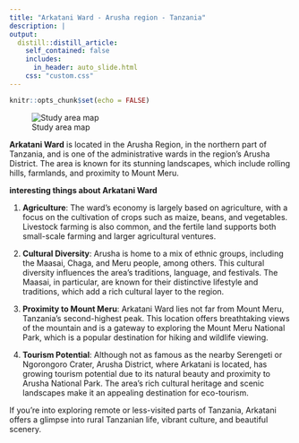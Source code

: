 ```yaml
---
title: "Arkatani Ward - Arusha region - Tanzania"
description: |
output: 
  distill::distill_article:
    self_contained: false
    includes:
      in_header: auto_slide.html
    css: "custom.css"
---
```


```r
knitr::opts_chunk$set(echo = FALSE)
```

![Study area map](Arkatani loaction map.jpg)

**Arkatani Ward** is located in the Arusha Region, in the northern part of Tanzania, and is one of the administrative wards in the region's Arusha District. The area is known for its stunning landscapes, which include rolling hills, farmlands, and proximity to Mount Meru.

**interesting things about Arkatani Ward**

1.  **Agriculture**: The ward's economy is largely based on agriculture, with a focus on the cultivation of crops such as maize, beans, and vegetables. Livestock farming is also common, and the fertile land supports both small-scale farming and larger agricultural ventures.

2.  **Cultural Diversity**: Arusha is home to a mix of ethnic groups, including the Maasai, Chaga, and Meru people, among others. This cultural diversity influences the area's traditions, language, and festivals. The Maasai, in particular, are known for their distinctive lifestyle and traditions, which add a rich cultural layer to the region.

3.  **Proximity to Mount Meru**: Arkatani Ward lies not far from Mount Meru, Tanzania's second-highest peak. This location offers breathtaking views of the mountain and is a gateway to exploring the Mount Meru National Park, which is a popular destination for hiking and wildlife viewing.

4.  **Tourism Potential**: Although not as famous as the nearby Serengeti or Ngorongoro Crater, Arusha District, where Arkatani is located, has growing tourism potential due to its natural beauty and proximity to Arusha National Park. The area's rich cultural heritage and scenic landscapes make it an appealing destination for eco-tourism.

If you're into exploring remote or less-visited parts of Tanzania, Arkatani offers a glimpse into rural Tanzanian life, vibrant culture, and beautiful scenery.
